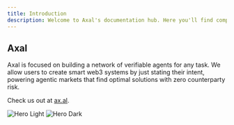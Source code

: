```yaml
---
title: Introduction
description: Welcome to Axal's documentation hub. Here you'll find comprehensive guides and documentation for all Axal products and services.
---
```


## Axal

Axal is focused on building a network of verifiable agents for any task. We allow users to create smart web3 systems by just stating their intent, 
powering agentic markets that find optimal solutions with zero counterparty risk.

Check us out at [ax.al](https://www.ax.al).

<img
  className="block dark:hidden"
  src="/images/hero-light.svg"
  alt="Hero Light"
/>
<img
  className="hidden dark:block"
  src="/images/hero-dark.svg"
  alt="Hero Dark"
/>

